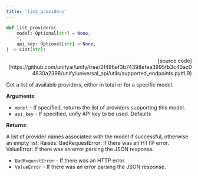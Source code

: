 ```yaml
---
title: 'list_providers'
---
```


```python
def list_providers(
    model: Optional[str] = None,
    *,
    api_key: Optional[str] = None,
) -> List[str]:
```

<p align="right">[source code](https://github.com/unifyai/unify/tree/2f496ef3b74398efea3995fb3c40ac04830a2398/unify/universal_api/utils/supported_endpoints.py#L9)</p>

Get a list of available providers, either in total or for a specific model.

**Arguments**:

- `model` - If specified, returns the list of providers supporting this model.
- `api_key` - If specified, unify API key to be used. Defaults



**Returns**:

A list of provider names associated with the model if successful, otherwise an
empty list.
Raises:
BadRequestError: If there was an HTTP error.
ValueError: If there was an error parsing the JSON response.
- `BadRequestError` - If there was an HTTP error.
- `ValueError` - If there was an error parsing the JSON response.